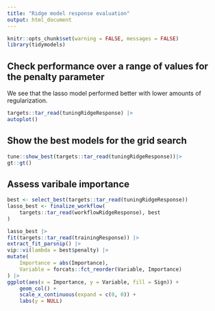 ```yaml
---
title: "Ridge model response evaluation"
output: html_document
---
```


```r
knitr::opts_chunk$set(warning = FALSE, messages = FALSE)
library(tidymodels)
```

## Check performance over a range of values for the penalty parameter

We see that the lasso model performed better with lower amounts of regularization.

```r
targets::tar_read(tuningRidgeResponse) |>
autoplot()
```

## Show the best models for the grid search

```r
tune::show_best(targets::tar_read(tuningRidgeResponse))|>
gt::gt()
```

## Assess varibale importance

```r
best <- select_best(targets::tar_read(tuningRidgeResponse))
lasso_best <- finalize_workflow(
    targets::tar_read(workflowRidgeResponse), best
)

lasso_best |>
fit(targets::tar_read(trainingResponse)) |>
extract_fit_parsnip() |>
vip::vi(lambda = best$penalty) |>
mutate(
    Importance = abs(Importance),
    Variable = forcats::fct_reorder(Variable, Importance)
) |>
ggplot(aes(x = Importance, y = Variable, fill = Sign)) +
    geom_col() +
    scale_x_continuous(expand = c(0, 0)) +
    labs(y = NULL)
```
